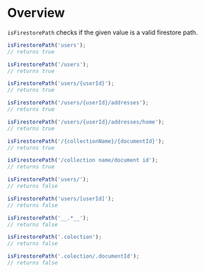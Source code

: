<Meta title="Modules/Validation/isFirestorePath" />

# Overview

`isFirestorePath` checks if the given value is a valid firestore path.

```js
isFirestorePath('users');
// returns true

isFirestorePath('/users');
// returns true

isFirestorePath('users/{userId}');
// returns true

isFirestorePath('/users/{userId}/addresses');
// returns true

isFirestorePath('/users/{userId}/addresses/home');
// returns true

isFirestorePath('/{collectionName}/{documentId}');
// returns true

isFirestorePath('/collection name/document id');
// returns true

isFirestorePath('users/');
// returns false

isFirestorePath('users/[userId]');
// returns false

isFirestorePath('__.*__');
// returns false

isFirestorePath('.colection');
// returns false

isFirestorePath('.colection/.documentId');
// returns false
```
